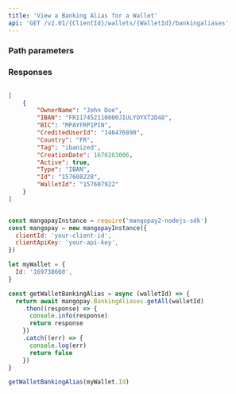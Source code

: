 ```yaml
---
title: 'View a Banking Alias for a Wallet'  
api: 'GET /v2.01/{ClientId}/wallets/{WalletId}/bankingaliases'  
---
```


  

### Path parameters  

<WalletId />  

### Responses  

<AccordionGroup><Accordion title="200">  

<OwnerName1Response />  

<IBAN2Response />  

<BIC2Response />  

<CreditedUserId3Response />  

<Country5Response />  

<Tag2Response />  

<CreationDateResponse />  

<Active1Response />  

<Type10Response />  

<IdResponse />  

<WalletId1Response /></Accordion></AccordionGroup>  

<ResponseExample>  

```json 200   

[
    {
        "OwnerName": "John Doe",
        "IBAN": "FR117452110000JIULYOYXT2D48",
        "BIC": "MPAYFRP1PIN",
        "CreditedUserId": "146476890",
        "Country": "FR",
        "Tag": "ibanized",
        "CreationDate": 1670263006,
        "Active": true,
        "Type": "IBAN",
        "Id": "157608228",
        "WalletId": "157607922"
    }
]  

 ```  

</ResponseExample>  

<RequestExample>  
  
```javascript NodeJS  

const mangopayInstance = require('mangopay2-nodejs-sdk')
const mangopay = new mangopayInstance({
  clientId: 'your-client-id',
  clientApiKey: 'your-api-key',
})

let myWallet = {
  Id: '169738660',
}

const getWalletBankingAlias = async (walletId) => {
  return await mangopay.BankingAliases.getAll(walletId)
    .then((response) => {
      console.info(response)
      return response
    })
    .catch((err) => {
      console.log(err)
      return false
    })
}

getWalletBankingAlias(myWallet.Id)  
```  

  
</RequestExample>